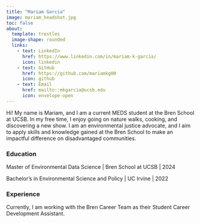 ```yaml
---
title: "Mariam Garcia"
image: mariam_headshot.jpg
toc: false
about:
  template: trestles
  image-shape: rounded
  links: 
    - text: LinkedIn
      href: https://www.linkedin.com/in/mariam-k-garcia/
      icon: linkedin
    - text: GitHub
      href: https://github.com/mariamkg00
      icon: github
    - text: Email
      href: mailto::mkgarcia@ucsb.edu
      icon: envelope-open
---
```


Hi! My name is Mariam, and I am a current MEDS student at the Bren School at UCSB. In my free time, I enjoy going on nature walks, cooking, and discovering a new show. I am an environmental justice advocate, and I aim to apply skills and knowledge gained at the Bren School to make an impactful difference on disadvantaged communities.

### Education

Master of Environmental Data Science \| Bren School at UCSB \| 2024

Bachelor's in Environmental Science and Policy \| UC Irvine \| 2022

### Experience

Currently, I am working with the Bren Career Team as their Student Career Development Assistant.

